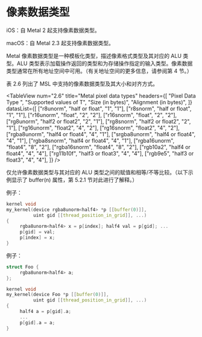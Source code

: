 # 像素数据类型

<OrigninalPDF title="2.7 Pixel Data Types" />

iOS：自 Metal 2 起支持像素数据类型。

macOS：自 Metal 2.3 起支持像素数据类型。

Metal 像素数据类型是一种模板化类型，描述像素格式类型及其对应的 ALU 类型。ALU 类型表示加载操作返回的类型和为存储操作指定的输入类型。像素数据类型通常在所有地址空间中可用。（有关地址空间的更多信息，请参阅第 4 节。）

表 2.6 列出了 MSL 中支持的像素数据类型及其大小和对齐方式。

<TableView
  num="2.6"
  title="Metal pixel data types"
  headers={[
    "Pixel Data Type ",
    "Supported values of T",
    "Size (in bytes)",
    "Alignment (in bytes)",
  ]}
  datasList={[
    ["r8unorm<T>", "half or float", "1", "1"],
    ["r8snorm<T>", "half or float", "1", "1"],
    ["r16unorm<T>", "float", "2", "2"],
    ["r16snorm<T>", "float", "2", "2"],
    ["rg8unorm<T>", "half2 or float2", "2", "1"],
    ["rg8snorm<T>", "half2 or float2", "2", "1"],
    ["rg16unorm<T>", "float2", "4", "2"],
    ["rg16snorm<T>", "float2", "4", "2"],
    ["rgba8unorm<T>", "half4 or float4", "4", "1"],
    ["srgba8unorm<T>", "half4 or float4", "4", "1"],
    ["rgba8snorm<T>", "half4 or float4", "4", "1"],
    ["rgba16unorm<T>", "float4", "8", "2"],
    ["rgba16snorm<T>", "float4", "8", "2"],
    ["rgb10a2<T>", "half4 or float4", "4", "4"],
    ["rg11b10f<T>", "half3 or float3", "4", "4"],
    ["rgb9e5<T>", "half3 or float3", "4", "4"],
  ]}
/>

仅允许像素数据类型与其对应的 ALU 类型之间的赋值和相等/不等比较。（以下示例显示了 buffer(n) 属性，第 5.2.1 节对此进行了解释。）

例子：

```cpp
kernel void
my_kernel(device rgba8unorm<half4> *p [[buffer(0)]],
          uint gid [[thread_position_in_grid]], ...)
{
     rgba8unorm<half4> x = p[index]; half4 val = p[gid]; ...
     p[gid] = val;
     p[index] = x;
}
```

例子：

```cpp
struct Foo {
     rgba8unorm<half4> a;
};

kernel void
my_kernel(device Foo *p [[buffer(0)]],
          uint gid [[thread_position_in_grid]], ...)
{
     half4 a = p[gid].a;
     ...
     p[gid].a = a;
}
```

